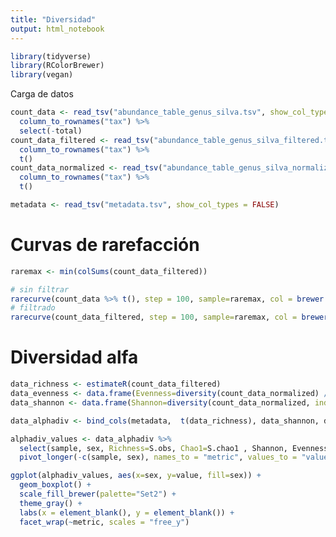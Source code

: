 ```yaml
---
title: "Diversidad"
output: html_notebook
---
```


```r
library(tidyverse)
library(RColorBrewer)
library(vegan)
```

Carga de datos
```r
count_data <- read_tsv("abundance_table_genus_silva.tsv", show_col_types = FALSE) %>%
  column_to_rownames("tax") %>%
  select(-total) 
count_data_filtered <- read_tsv("abundance_table_genus_silva_filtered.tsv", show_col_types = FALSE) %>%
  column_to_rownames("tax") %>%
  t()
count_data_normalized <- read_tsv("abundance_table_genus_silva_normalized.tsv", show_col_types = FALSE) %>%
  column_to_rownames("tax") %>%
  t()

metadata <- read_tsv("metadata.tsv", show_col_types = FALSE)
```



# Curvas de rarefacción

```r
raremax <- min(colSums(count_data_filtered))
```


```r
# sin filtrar
rarecurve(count_data %>% t(), step = 100, sample=raremax, col = brewer.pal(8, "Set1"))
# filtrado
rarecurve(count_data_filtered, step = 100, sample=raremax, col = brewer.pal(8, "Set1"))
```

# Diversidad alfa

```r
data_richness <- estimateR(count_data_filtered)
data_evenness <- data.frame(Evenness=diversity(count_data_normalized) / log(specnumber(count_data_normalized)))
data_shannon <- data.frame(Shannon=diversity(count_data_normalized, index = "shannon"))

data_alphadiv <- bind_cols(metadata,  t(data_richness), data_shannon, data_evenness)
```

```r
alphadiv_values <- data_alphadiv %>%
  select(sample, sex, Richness=S.obs, Chao1=S.chao1 , Shannon, Evenness) %>%
  pivot_longer(-c(sample, sex), names_to = "metric", values_to = "value")

ggplot(alphadiv_values, aes(x=sex, y=value, fill=sex)) +
  geom_boxplot() +
  scale_fill_brewer(palette="Set2") +
  theme_gray() +
  labs(x = element_blank(), y = element_blank()) +
  facet_wrap(~metric, scales = "free_y")
```

